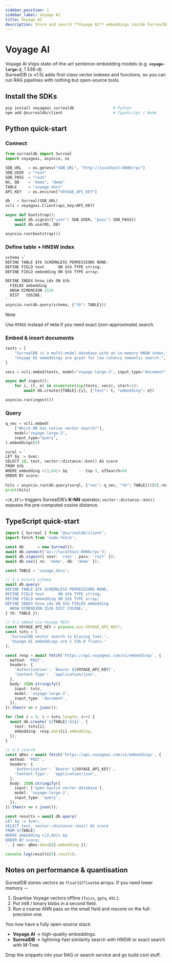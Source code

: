 ```yaml
---
sidebar_position: 1
sidebar_label: Voyage AI
title: Voyage AI
description: Store and search **Voyage AI** embeddings inside SurrealDB’s native HNSW / M-Tree vector indexes.
---
```


# Voyage AI
Voyage AI ships state-of-the-art sentence-embedding models (e.g. **`voyage-large-2`**, 1 536-d).  
SurrealDB (≥ v1.5) adds first-class vector indexes and functions, so you can run RAG pipelines with nothing but open-source tools.

## Install the SDKs

```bash
pip install voyageai surrealdb                 # Python
npm add @surrealdb/client                      # TypeScript / Node
```


## Python quick-start

###  Connect

```python
from surrealdb import Surreal
import voyageai, asyncio, os

SDB_URL   = os.getenv("SDB_URL", "http://localhost:8000/rpc")
SDB_USER  = "root"
SDB_PASS  = "root"
NS, DB    = "demo", "demo"
TABLE     = "voyage_docs"
API_KEY   = os.environ["VOYAGE_API_KEY"]

db   = Surreal(SDB_URL)
vcli = voyageai.Client(api_key=API_KEY)

async def bootstrap():
    await db.signin({"user": SDB_USER, "pass": SDB_PASS})
    await db.use(NS, DB)

asyncio.run(bootstrap())
```

### Define table + HNSW index

```python
schema =`
DEFINE TABLE $tb SCHEMALESS PERMISSIONS NONE;
DEFINE FIELD text      ON $tb TYPE string;
DEFINE FIELD embedding ON $tb TYPE array;

DEFINE INDEX hnsw_idx ON $tb
  FIELDS embedding
  HNSW DIMENSION 1536
  DIST   COSINE;
`
asyncio.run(db.query(schema, {"tb": TABLE}))
```

> [!NOTE]
> Use `MTREE` instead of `HNSW` if you need exact (non-approximate) search.

### Embed & insert documents

```python
texts = [
    "SurrealDB is a multi-model database with an in-memory HNSW index.",
    "Voyage AI embeddings are great for low-latency semantic search.",
]

vecs = vcli.embed(texts, model="voyage-large-2", input_type="document").embeddings

async def ingest():
    for i, (t, e) in enumerate(zip(texts, vecs), start=1):
        await db.create({TABLE}:{i}, {"text": t, "embedding": e})

asyncio.run(ingest())
```

### Query

```python
q_vec = vcli.embed(
    ["Which DB has native vector search?"],
    model="voyage-large-2",
    input_type="query",
).embeddings[0]

surql = `
LET $q := $vec;
SELECT id, text, vector::distance::knn() AS score
FROM $tb
WHERE embedding <|3,64|> $q     -- top-3, efSearch=64
ORDER BY score;
`
hits = asyncio.run(db.query(surql, {"vec": q_vec, "tb": TABLE}))[0].result
print(hits)
```

`<|K,EF|>` triggers SurrealDB’s **K-NN** operator; `vector::distance::knn()` exposes the pre-computed cosine distance.


## TypeScript quick-start

```ts
import { Surreal } from '@surrealdb/client';
import fetch from 'node-fetch';

const db      = new Surreal();
await db.connect('ws://localhost:8000/rpc');
await db.signin({ user: 'root', pass: 'root' });
await db.use({ ns: 'demo', db: 'demo' });

const TABLE = 'voyage_docs';

// 3-1 ensure schema
await db.query(`
DEFINE TABLE $tb SCHEMALESS PERMISSIONS NONE;
DEFINE FIELD text      ON $tb TYPE string;
DEFINE FIELD embedding ON $tb TYPE array;
DEFINE INDEX hnsw_idx ON $tb FIELDS embedding
  HNSW DIMENSION 1536 DIST COSINE;`,
{ tb: TABLE });

// 3-2 embed via Voyage REST
const VOYAGE_API_KEY = process.env.VOYAGE_API_KEY!;
const txts = [
  'SurrealDB vector search is blazing fast.',
  'Voyage AI embeddings are 1 536-D floats.'
];

const resp = await fetch('https://api.voyageai.com/v1/embeddings', {
  method: 'POST',
  headers: {
    'Authorization': `Bearer ${VOYAGE_API_KEY}`,
    'Content-Type':  'application/json',
  },
  body: JSON.stringify({
    input: txts,
    model: 'voyage-large-2',
    input_type: 'document',
  }),
}).then(r => r.json());

for (let i = 0; i < txts.length; i++) {
  await db.create(`${TABLE}:${i}`, {
    text: txts[i],
    embedding: resp.data[i].embedding,
  });
}

// 3-3 search
const qRes = await fetch('https://api.voyageai.com/v1/embeddings', {
  method: 'POST',
  headers: {
    'Authorization': `Bearer ${VOYAGE_API_KEY}`,
    'Content-Type':  'application/json',
  },
  body: JSON.stringify({
    input: ['open-source vector database'],
    model: 'voyage-large-2',
    input_type: 'query',
  }),
}).then(r => r.json());

const results = await db.query(`
LET $q := $vec;
SELECT text, vector::distance::knn() AS score
FROM ${TABLE}
WHERE embedding <|3,64|> $q
ORDER BY score;
`, { vec: qRes.data[0].embedding });

console.log(results[0].result);
```

## Notes on performance & quantisation

SurrealDB stores vectors as `float32`/`float64` arrays.
If you need lower memory --

1. Quantise Voyage vectors offline (`faiss`, `gptq`, etc.).
2. Put int8 / binary blobs in a second field.
3. Run a coarse ANN pass on the small field and rescore on the full-precision one.

You now have a fully open-source stack:

* **Voyage AI** → high-quality embeddings.
* **SurrealDB** → lightning-fast similarity search with HNSW or exact search with M-Tree.

Drop the snippets into your RAG or search service and go build cool stuff.


